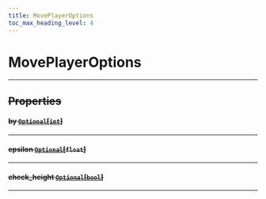 ```yaml
---
title: MovePlayerOptions
toc_max_heading_level: 4
---
```


# MovePlayerOptions <s generated />

<hr class="solid" />  <s generated />

## Properties <s generated />

#### by [`Optional`]( https://docs.python.org/3.9/library/typing.html?highlight=optional#typing.Optional)[[`int`]( https://docs.python.org/3.9/library/stdtypes.html?highlight=int#numeric-types-int-float-complex)] <s generated />

<hr class="solid" />  <s generated />

#### epsilon [`Optional`]( https://docs.python.org/3.9/library/typing.html?highlight=optional#typing.Optional)[`float`] <s generated />

<hr class="solid" />  <s generated />

#### check_height [`Optional`]( https://docs.python.org/3.9/library/typing.html?highlight=optional#typing.Optional)[[`bool`]( https://docs.python.org/3.9/library/stdtypes.html?highlight=int#boolean-values)] <s generated />

<hr class="solid" />  <s generated />
